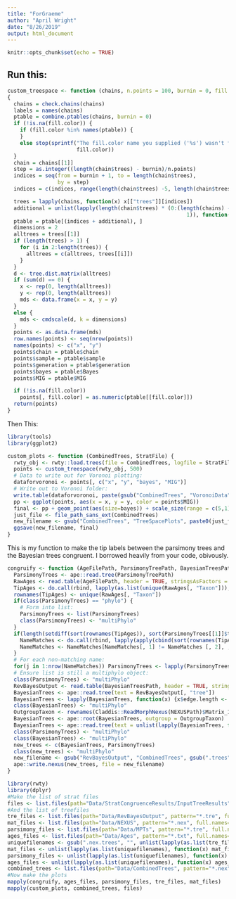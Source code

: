 ```yaml
---
title: "ForGraeme"
author: "April Wright"
date: "8/26/2019"
output: html_document
---
```


```r
knitr::opts_chunk$set(echo = TRUE)
```

## Run this:

```r
custom_treespace <- function (chains, n.points = 100, burnin = 0, fill.color = NA)
{
  chains = check.chains(chains)
  labels = names(chains)
  ptable = combine.ptables(chains, burnin = 0)
  if (!is.na(fill.color)) {
    if (fill.color %in% names(ptable)) {
    }
    else stop(sprintf("The fill.color name you supplied ('%s') wasn't found in your parameter table",
                      fill.color))
  }
  chain = chains[[1]]
  step = as.integer((length(chain$trees) - burnin)/n.points)
  indices = seq(from = burnin + 1, to = length(chain$trees),
                by = step)
  indices = c(indices, range(length(chain$trees) -5, length(chain$trees)))

  trees = lapply(chains, function(x) x[["trees"]][indices])
  additional = unlist(lapply(length(chain$trees) * (0:(length(chains) -
                                                         1)), function(x) rep(x, length(indices))))
  ptable = ptable[(indices + additional), ]
  dimensions = 2
  alltrees = trees[[1]]
  if (length(trees) > 1) {
    for (i in 2:length(trees)) {
      alltrees = c(alltrees, trees[[i]])
    }
  }
  d <- tree.dist.matrix(alltrees)
  if (sum(d) == 0) {
    x <- rep(0, length(alltrees))
    y <- rep(0, length(alltrees))
    mds <- data.frame(x = x, y = y)
  }
  else {
    mds <- cmdscale(d, k = dimensions)
  }
  points <- as.data.frame(mds)
  row.names(points) <- seq(nrow(points))
  names(points) <- c("x", "y")
  points$chain = ptable$chain
  points$sample = ptable$sample
  points$generation = ptable$generation
  points$bayes = ptable$Bayes
  points$MIG = ptable$MIG

  if (!is.na(fill.color))
    points[, fill.color] = as.numeric(ptable[[fill.color]])
  return(points)
}
```

Then This:
```r
library(tools)
library(ggplot2)

custom_plots <- function (CombinedTrees, StratFile) {
  rwty_obj <- rwty::load.trees(file = CombinedTrees, logfile = StratFile, skip = 0)  
  points <- custom_treespace(rwty_obj, 500)
  # Data to write out for Voronoi plotting:
  dataforvoronoi <- points[, c("x", "y", "bayes", "MIG")]
  # Write out to Voronoi folder:
  write.table(dataforvoronoi, paste(gsub("CombinedTrees", "VoronoiData", file_path_sans_ext(CombinedTrees)), ".txt", sep = ""), row.names = FALSE)
  pp <- ggplot(points, aes(x = x, y = y, color = points$MIG))
  final <- pp + geom_point(aes(size=bayes)) + scale_size(range = c(5,1)) + guides(size = guide_legend(reverse=TRUE)) + scale_colour_gradient(low = "blue", high = "yellow") 
  just_file <- file_path_sans_ext(CombinedTrees)
  new_filename <- gsub("CombinedTrees", "TreeSpacePlots", paste0(just_file, '.pdf'))
  ggsave(new_filename, final)
}
```
This is my function to make the tip labels between the parsimony trees and the Bayesian trees congruent. I borrowed heavily from your code, obivously.

```r
congruify <- function (AgeFilePath, ParsimonyTreePath, BayesianTreesPath, NEXUSPath) {
  ParsimonyTrees <- ape::read.tree(ParsimonyTreePath)
  RawAges <- read.table(AgeFilePath, header = TRUE, stringsAsFactors = FALSE)
  TipAges <- do.call(rbind, lapply(as.list(unique(RawAges[, "Taxon"])), function(x) {y <- unique(apply(RawAges[RawAges[, "Taxon"] == x, c("MaxMa", "MinMa"), drop = FALSE], 1, paste, collapse = "-")); y <- do.call(rbind, strsplit(y, "-")); LAD <- max(as.numeric(y[, 2])); FADs <- as.numeric(y[, 1]); FAD <- min(FADs[FADs >= LAD]); c(FAD, LAD)}))
  rownames(TipAges) <- unique(RawAges[, "Taxon"])
  if(class(ParsimonyTrees) == "phylo") {
    # Form into list:
    ParsimonyTrees <- list(ParsimonyTrees)
    class(ParsimonyTrees) <- "multiPhylo"
  }
  if(length(setdiff(sort(rownames(TipAges)), sort(ParsimonyTrees[[1]]$tip.label))) > 0) {
    NameMatches <- do.call(rbind, lapply(apply(cbind(sort(rownames(TipAges)), sort(ParsimonyTrees[[1]]$tip.label)), 1, as.list), function(x) unlist(x)))
    NameMatches <- NameMatches[NameMatches[, 1] != NameMatches [, 2], , drop = FALSE]
  }
  # For each non-matching name:
  for(j in 1:nrow(NameMatches)) ParsimonyTrees <- lapply(ParsimonyTrees, function(x) {x$tip.label[x$tip.label == NameMatches[j, 2]] <- NameMatches[j, 1]; x})
  # Ensure list is still a multiphylo object:
  class(ParsimonyTrees) <- "multiPhylo"
  RevBayesOutput <- read.table(BayesianTreesPath, header = TRUE, stringsAsFactors = FALSE)
  BayesianTrees <- ape::read.tree(text = RevBayesOutput[, "tree"])
  BayesianTrees <- lapply(BayesianTrees, function(x) {x$edge.length <- NULL; x})
  class(BayesianTrees) <- "multiPhylo"
  OutgroupTaxon <- rownames(Claddis::ReadMorphNexus(NEXUSPath)$Matrix_1$Matrix)[1]
  BayesianTrees <- ape::root(BayesianTrees, outgroup = OutgroupTaxon)
  BayesianTrees <- ape::read.tree(text = unlist(lapply(BayesianTrees, function(x) paste("(", OutgroupTaxon, ",", gsub(";", ");", ape::write.tree(drop.tip(x, tip = OutgroupTaxon))), sep = ""))))
  class(ParsimonyTrees) <- "multiPhylo"
  class(BayesianTrees) <- "multiPhylo"
  new_trees <- c(BayesianTrees, ParsimonyTrees)
  class(new_trees) <- "multiPhylo"
  new_filename <- gsub("RevBayesOutput", "CombinedTrees", gsub(".trees", "", BayesianTreesPath))
  ape::write.nexus(new_trees, file = new_filename)
}
```

```r
library(rwty)
library(dplyr)
#Make the list of strat files
files <- list.files(path="Data/StratCongruenceResults/InputTreeResults", pattern="*.txt", full.names=TRUE, recursive=FALSE)
#And the list of treefiles
tre_files <- list.files(path="Data/RevBayesOutput", pattern="*.tre", full.names=TRUE, recursive=FALSE)
mat_files <- list.files(path="Data/NEXUS", pattern="*.nex", full.names=TRUE, recursive=FALSE)
parsimony_files <- list.files(path="Data/MPTs", pattern="*.tre", full.names=TRUE, recursive=FALSE)
ages_files <- list.files(path="Data/Ages", pattern="*.txt", full.names=TRUE, recursive=FALSE)
uniquefilenames <- gsub(".nex.trees", "", unlist(lapply(as.list(tre_files), function(x) strsplit(x, "/")[[1]][3])))
mat_files <- unlist(lapply(as.list(uniquefilenames), function(x) mat_files[grep(x, mat_files)]))
parsimony_files <- unlist(lapply(as.list(uniquefilenames), function(x) parsimony_files[grep(x, parsimony_files)]))
ages_files <- unlist(lapply(as.list(uniquefilenames), function(x) ages_files[grep(x, ages_files)]))
combined_trees <- list.files(path="Data/CombinedTrees", pattern="*.nex", full.names=TRUE, recursive=FALSE)
#Now make the plots
mapply(congruify, ages_files, parsimony_files, tre_files, mat_files)
mapply(custom_plots, combined_trees, files)
```
